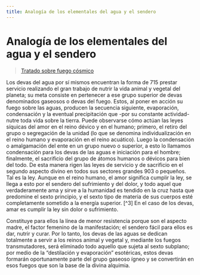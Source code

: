 ```yaml
---
title: Analogía de los elementales del agua y el sendero
---
```


# Analogía de los elementales del agua y el sendero

> [Tratado sobre fuego cósmico](/tratado-sobre-fuego-cosmico/los-elementales-del-fuego#en902)

Los devas del agua por sí mismos encuentran la forma de <Pin lang="es">715</Pin> prestar servicio realizando el gran trabajo de nutrir la vida animal y vegetal del planeta; su meta consiste en pertenecer a ese grupo superior de devas denominados gaseosos o devas del fuego. Estos, al poner en acción su fuego sobre las aguas, producen la secuencia siguiente, evaporación, condensación y la eventual precipitación que -por su constante actividad- nutre toda vida sobre la tierra. Puede observarse cómo actúan las leyes síquicas del amor en el reino dévico y en el humano; primero, el retiro del grupo o segregación de la unidad (lo que se denomina individualización en el reino humano y evaporación en el reino acuático). Luego la condensación o amalgamación del ente en un grupo nuevo o superior, a esto lo llamamos condensación para los devas de las aguas e iniciación para el hombre; finalmente, el sacrificio del grupo de átomos humanos o dévicos para bien del todo. De esta manera rigen las leyes de servicio y de sacrificio en el segundo aspecto divino en todos sus sectores grandes <Pin lang="en">903</Pin> o pequeños. Tal es la ley. Aunque en el reino humano, el amor significa cumplir la ley, se llega a esto por el sendero del sufrimiento y del dolor, y todo aquel que verdaderamente ama y sirve a la humanidad es tendido en la cruz hasta que predomine el sexto principio, y el sexto tipo de materia de sus cuerpos esté completamente sometido a la energía superior. [^3] En el caso de los devas, amar es cumplir la ley sin dolor o sufrimiento.

Constituye para ellos la línea de menor resistencia porque son el aspecto madre, el factor femenino de la manifestación; el sendero fácil para ellos es dar, nutrir y curar. Por lo tanto, los devas de las aguas se dedican totalmente a servir a los reinos animal y vegetal y, mediante los fuegos transmutadores, será eliminado todo aquello que sujeta al sexto subplano; por medio de la “destilación y evaporación” esotéricas, estos devas formarán oportunamente parte del grupo gaseoso ígneo y se convertirán en esos fuegos que son la base de la divina alquimia.
